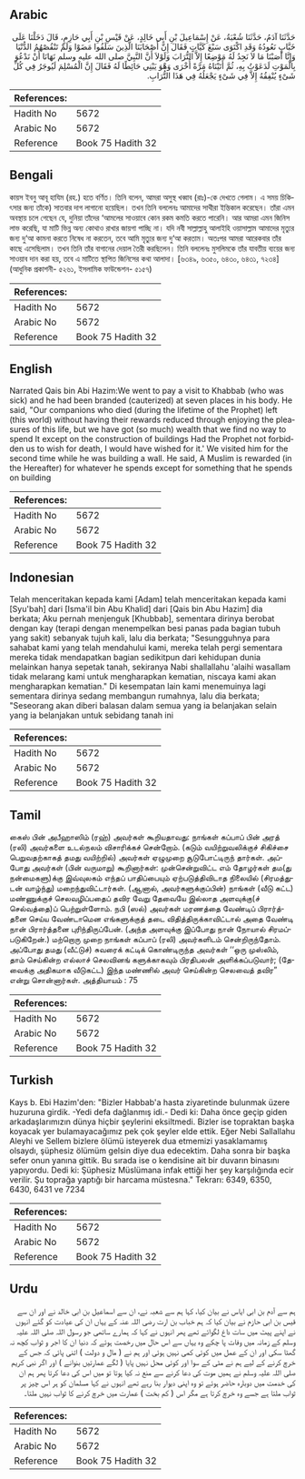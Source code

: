 ## Arabic


<div dir="rtl" lang="ar" style={{fontSize:'larger',backgroundColor:'#f8f9fa',padding:20}}>
حَدَّثَنَا آدَمُ، حَدَّثَنَا شُعْبَةُ، عَنْ إِسْمَاعِيلَ بْنِ أَبِي خَالِدٍ، عَنْ قَيْسِ بْنِ أَبِي حَازِمٍ، قَالَ دَخَلْنَا عَلَى خَبَّابٍ نَعُودُهُ وَقَدِ اكْتَوَى سَبْعَ كَيَّاتٍ فَقَالَ إِنَّ أَصْحَابَنَا الَّذِينَ سَلَفُوا مَضَوْا وَلَمْ تَنْقُصْهُمُ الدُّنْيَا وَإِنَّا أَصَبْنَا مَا لاَ نَجِدُ لَهُ مَوْضِعًا إِلاَّ التُّرَابَ وَلَوْلاَ أَنَّ النَّبِيَّ صلى الله عليه وسلم نَهَانَا أَنْ نَدْعُوَ بِالْمَوْتِ لَدَعَوْتُ بِهِ، ثُمَّ أَتَيْنَاهُ مَرَّةً أُخْرَى وَهْوَ يَبْنِي حَائِطًا لَهُ فَقَالَ إِنَّ الْمُسْلِمَ لَيُوجَرُ فِي كُلِّ شَىْءٍ يُنْفِقُهُ إِلاَّ فِي شَىْءٍ يَجْعَلُهُ فِي هَذَا التُّرَابِ‏.‏
</div>
<div style={{backgroundColor:'#f8f9fa',padding:20, marginBottom: 10}}><table> <thead> <tr> <th>References:</th> <th></th> </tr> </thead> <tbody><tr><td>Hadith No</td><td>5672</td></tr><tr><td>Arabic No</td><td>5672</td></tr><tr><td>Reference</td><td>Book 75 Hadith 32</td></tr></tbody></table></div>

## Bengali


<div dir="ltr" lang="bn" style={{fontSize:'larger',backgroundColor:'#f8f9fa',padding:20}}>
কায়স ইবনু আবূ হাযিম (রহ.) হতে বর্ণিত। তিনি বলেন, আমরা অসুস্থ খব্বাব (রাঃ)-কে দেখতে গেলাম। এ সময় চিকিৎসার জন্য তাঁকে) সাতবার দাগ লাগানো হয়েছিল। তখন তিনি বললেনঃ আমাদের সাথীরা ইন্তিকাল করেছেন। তাঁরা এমন অবস্থায় চলে গেছেন যে, দুনিয়া তাঁদের ‘আমলের সাওয়াবে কোন রকম কমতি করতে পারেনি। আর আমরা এমন জিনিস লাভ করেছি, যা মাটি ভিন্ন অন্য কোথাও রাখার জায়গা পাচ্ছি না। যদি নবী সাল্লাল্লাহু আলাইহি ওয়াসাল্লাম আমাদের মৃত্যুর জন্য দু‘আ কামনা করতে নিষেধ না করতেন, তবে আমি মৃত্যুর জন্য দু‘আ করতাম। অতঃপর আমরা আরেকবার তাঁর কাছে এসেছিলাম। তখন তিনি তাঁর বাগানের দেয়াল তৈরী করছিলেন। তিনি বললেনঃ মুসলিমকে তাঁর যাবতীয় ব্যয়ের জন্য সাওয়াব দান করা হয়, তবে এ মাটিতে স্থাপিত জিনিসের কথা আলাদা। [৬৩৪৯, ৬৩৫০, ৬৪৩০, ৬৪৩১, ৭২৩৪] (আধুনিক প্রকাশনী- ৫২৬১, ইসলামিক ফাউন্ডেশন- ৫১৫৭)
</div>
<div style={{backgroundColor:'#f8f9fa',padding:20, marginBottom: 10}}><table> <thead> <tr> <th>References:</th> <th></th> </tr> </thead> <tbody><tr><td>Hadith No</td><td>5672</td></tr><tr><td>Arabic No</td><td>5672</td></tr><tr><td>Reference</td><td>Book 75 Hadith 32</td></tr></tbody></table></div>

## English


<div dir="ltr" lang="en" style={{fontSize:'larger',backgroundColor:'#f8f9fa',padding:20}}>
Narrated Qais bin Abi Hazim:We went to pay a visit to Khabbab (who was sick) and he had been branded (cauterized) at seven places in his body. He said, "Our companions who died (during the lifetime of the Prophet) left (this world) without having their rewards reduced through enjoying the pleasures of this life, but we have got (so much) wealth that we find no way to spend It except on the construction of buildings Had the Prophet not forbidden us to wish for death, I would have wished for it.' We visited him for the second time while he was building a wall. He said, A Muslim is rewarded (in the Hereafter) for whatever he spends except for something that he spends on building
</div>
<div style={{backgroundColor:'#f8f9fa',padding:20, marginBottom: 10}}><table> <thead> <tr> <th>References:</th> <th></th> </tr> </thead> <tbody><tr><td>Hadith No</td><td>5672</td></tr><tr><td>Arabic No</td><td>5672</td></tr><tr><td>Reference</td><td>Book 75 Hadith 32</td></tr></tbody></table></div>

## Indonesian


<div dir="ltr" lang="id" style={{fontSize:'larger',backgroundColor:'#f8f9fa',padding:20}}>
Telah menceritakan kepada kami [Adam] telah menceritakan kepada kami [Syu'bah] dari [Isma'il bin Abu Khalid] dari [Qais bin Abu Hazim] dia berkata; Aku pernah menjenguk [Khubbab], sementara dirinya berobat dengan kay (terapi dengan menempelkan besi panas pada bagian tubuh yang sakit) sebanyak tujuh kali, lalu dia berkata; "Sesungguhnya para sahabat kami yang telah mendahului kami, mereka telah pergi sementara mereka tidak mendapatkan bagian sedikitpun dari kehidupan dunia melainkan hanya sepetak tanah, sekiranya Nabi shallallahu 'alaihi wasallam tidak melarang kami untuk mengharapkan kematian, niscaya kami akan mengharapkan kematian." Di kesempatan lain kami menemuinya lagi sementara dirinya sedang membangun rumahnya, lalu dia berkata; "Seseorang akan diberi balasan dalam semua yang ia belanjakan selain yang ia belanjakan untuk sebidang tanah ini
</div>
<div style={{backgroundColor:'#f8f9fa',padding:20, marginBottom: 10}}><table> <thead> <tr> <th>References:</th> <th></th> </tr> </thead> <tbody><tr><td>Hadith No</td><td>5672</td></tr><tr><td>Arabic No</td><td>5672</td></tr><tr><td>Reference</td><td>Book 75 Hadith 32</td></tr></tbody></table></div>

## Tamil


<div dir="ltr" lang="ta" style={{fontSize:'larger',backgroundColor:'#f8f9fa',padding:20}}>
கைஸ் பின் அபீஹாஸிம் (ரஹ்) அவர்கள் கூறியதாவது: நாங்கள் கப்பாப் பின் அரத் (ரலி) அவர்களை உடல்நலம் விசாரிக்கச் சென்றோம். (கடும் வயிற்றுவலிக்குச் சிகிச்சை பெறுவதற்காகத் தமது வயிற்றில்) அவர்கள் ஏழுமுறை சூடுபோட்டிருந் தார்கள். அப்போது அவர்கள் (பின் வருமாறு) கூறினார்கள்: முன்சென்றுவிட்ட எம் தோழர்கள் தம(து நன்மைகளு)க்கு இவ்வுலகம் எந்தப் பாதிப்பையும் ஏற்படுத்திவிடாத நிலையில் (சிரமத்துடன் வாழ்ந்து) மறைந்துவிட்டார்கள். (ஆனால், அவர்களுக்குப்பின்) நாங்கள் (வீடு கட்ட) மண்ணுக்குச் செலவழிப்பதைப் தவிர வேறு தேவையே இல்லாத அளவுக்கு(ச் செல்வத்தை)ப் பெற்றுள்ளோம். நபி (ஸல்) அவர்கள் மரணத்தை வேண்டிப் பிரார்த்தனை செய்ய வேண்டாமென எங்களுக்குத் தடை விதித்திருக்காவிட்டால் அதை வேண்டி நான் பிரார்த்தனை புரிந்திருப்பேன். (அந்த அளவுக்கு இப்போது நான் நோயால் சிரமப்படுகிறேன்.) மற்றொரு முறை நாங்கள் கப்பாப் (ரலி) அவர்களிடம் சென்றிருந்தோம். அப்போது தமது (வீட்டுச்) சுவரைக் கட்டிக் கொண்டிருந்த அவர்கள் ‘‘ஒரு முஸ்லிம், தாம் செய்கின்ற எல்லாச் செலவினங் களுக்காகவும் பிரதிபலன் அளிக்கப்படுவார்; (தேவைக்கு அதிகமாக வீடுகட்ட) இந்த மண்ணில் அவர் செய்கின்ற செலவைத் தவிர” என்று சொன்னார்கள். அத்தியாயம் : 75
</div>
<div style={{backgroundColor:'#f8f9fa',padding:20, marginBottom: 10}}><table> <thead> <tr> <th>References:</th> <th></th> </tr> </thead> <tbody><tr><td>Hadith No</td><td>5672</td></tr><tr><td>Arabic No</td><td>5672</td></tr><tr><td>Reference</td><td>Book 75 Hadith 32</td></tr></tbody></table></div>

## Turkish


<div dir="ltr" lang="tr" style={{fontSize:'larger',backgroundColor:'#f8f9fa',padding:20}}>
Kays b. Ebi Hazim'den: "Bizler Habbab'a hasta ziyaretinde bulunmak üzere huzuruna girdik. -Yedi defa dağlanmış idi.- Dedi ki: Daha önce geçip giden arkadaşlarımızın dünya hiçbir şeylerini eksiltmedi. Bizler ise topraktan başka koyacak yer bulamayacağımız pek çok şeyler elde ettik. Eğer Nebi Sallallahu Aleyhi ve Sellem bizlere ölümü isteyerek dua etmemizi yasaklamamış olsaydı, şüphesiz ölümüm gelsin diye dua edecektim. Daha sonra bir başka sefer onun yanına gittik. Bu sırada ise o kendisine ait bir duvarın binasını yapıyordu. Dedi ki: Şüphesiz Müslümana infak ettiği her şey karşılığında ecir verilir. Şu toprağa yaptığı bir harcama müstesna." Tekrarı: 6349, 6350, 6430, 6431 ve 7234
</div>
<div style={{backgroundColor:'#f8f9fa',padding:20, marginBottom: 10}}><table> <thead> <tr> <th>References:</th> <th></th> </tr> </thead> <tbody><tr><td>Hadith No</td><td>5672</td></tr><tr><td>Arabic No</td><td>5672</td></tr><tr><td>Reference</td><td>Book 75 Hadith 32</td></tr></tbody></table></div>

## Urdu


<div dir="rtl" lang="ur" style={{fontSize:'larger',backgroundColor:'#f8f9fa',padding:20}}>
ہم سے آدم بن ابی ایاس نے بیان کیا، کہا ہم سے شعبہ نے، ان سے اسماعیل بن ابی خالد نے اور ان سے قیس بن ابی حازم نے بیان کیا کہ ہم خباب بن ارت رضی اللہ عنہ کے یہاں ان کی عیادت کو گئے انہوں نے اپنے پیٹ میں سات داغ لگوائے تھے پھر انہوں نے کہا کہ ہمارے ساتھی جو رسول اللہ صلی اللہ علیہ وسلم کے زمانہ میں وفات پا چکے وہ یہاں سے اس حال میں رخصت ہوئے کہ دنیا ان کا اجر و ثواب کچھ نہ گھٹا سکی اور ان کے عمل میں کوئی کمی نہیں ہوئی اور ہم نے ( مال و دولت ) اتنی پائی کہ جس کے خرچ کرنے کے لیے ہم نے مٹی کے سوا اور کوئی محل نہیں پایا ( لگے عمارتیں بنوانے ) اور اگر نبی کریم صلی اللہ علیہ وسلم نے ہمیں موت کی دعا کرنے سے منع نہ کیا ہوتا تو میں اس کی دعا کرتا پھر ہم ان کی خدمت میں دوبارہ حاضر ہوئے تو وہ اپنی دیوار بنا رہے تھے انہوں نے کہا مسلمان کو ہر اس چیز پر ثواب ملتا ہے جسے وہ خرچ کرتا ہے مگر اس ( کم بخت ) عمارت میں خرچ کرنے کا ثواب نہیں ملتا۔
</div>
<div style={{backgroundColor:'#f8f9fa',padding:20, marginBottom: 10}}><table> <thead> <tr> <th>References:</th> <th></th> </tr> </thead> <tbody><tr><td>Hadith No</td><td>5672</td></tr><tr><td>Arabic No</td><td>5672</td></tr><tr><td>Reference</td><td>Book 75 Hadith 32</td></tr></tbody></table></div>
